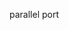 <!-- Code generated from the comments of the ParallelUnion struct in builder/vmware/common/hw_config.go; DO NOT EDIT MANUALLY -->

parallel port

<!-- End of code generated from the comments of the ParallelUnion struct in builder/vmware/common/hw_config.go; -->
